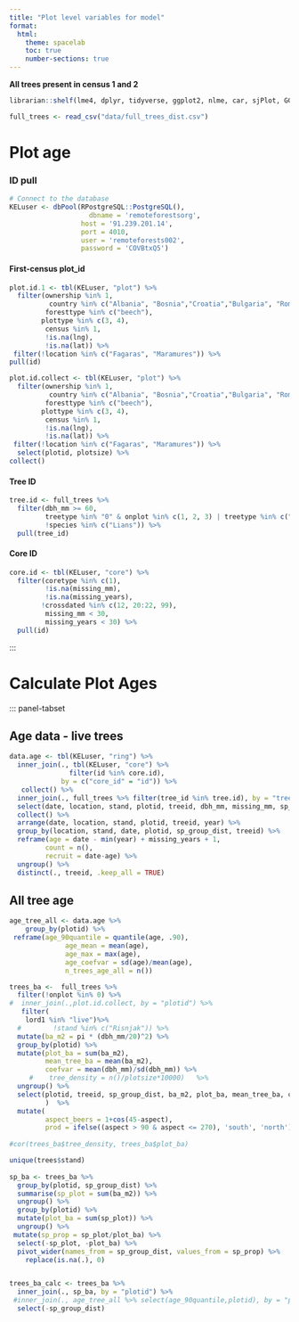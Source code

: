 ```yaml
---
title: "Plot level variables for model"
format:
  html:
    theme: spacelab
    toc: true
    number-sections: true
---
```


**All trees present in census 1 and 2**
```r
librarian::shelf(lme4, dplyr, tidyverse, ggplot2, nlme, car, sjPlot, GGally,DHARMa,pROC, glmmTMB, pool)

full_trees <- read_csv("data/full_trees_dist.csv")
```

# Plot age
### ID pull

```r
# Connect to the database
KELuser <- dbPool(RPostgreSQL::PostgreSQL(),
                    dbname = 'remoteforestsorg',
                  host = '91.239.201.14',
                  port = 4010,
                  user = 'remoteforests002',
                  password = 'COVBtxQ5')
```

#### First-census plot_id

```r
plot.id.1 <- tbl(KELuser, "plot") %>%
  filter(ownership %in% 1,
          country %in% c("Albania", "Bosnia","Croatia","Bulgaria", "Romania"),
         foresttype %in% c("beech"),
        plottype %in% c(3, 4),
         census %in% 1,
         !is.na(lng),
         !is.na(lat)) %>%
 filter(!location %in% c("Fagaras", "Maramures")) %>%
pull(id)

plot.id.collect <- tbl(KELuser, "plot") %>%
  filter(ownership %in% 1,
          country %in% c("Albania", "Bosnia","Croatia","Bulgaria", "Romania"),
         foresttype %in% c("beech"),
        plottype %in% c(3, 4),
         census %in% 1,
         !is.na(lng),
         !is.na(lat)) %>%
 filter(!location %in% c("Fagaras", "Maramures")) %>%
  select(plotid, plotsize) %>%
collect()
```

#### Tree ID

```r
tree.id <- full_trees %>%
  filter(dbh_mm >= 60,
         treetype %in% "0" & onplot %in% c(1, 2, 3) | treetype %in% c("m", "x"),
         !species %in% c("Lians")) %>%
  pull(tree_id)
```

#### Core ID

```r
core.id <- tbl(KELuser, "core") %>%
  filter(coretype %in% c(1),
         !is.na(missing_mm),
         !is.na(missing_years),
        !crossdated %in% c(12, 20:22, 99),
         missing_mm < 30,
         missing_years < 30) %>%
  pull(id)
```

:::

# Calculate Plot Ages

::: panel-tabset

## Age data - live trees

```r
data.age <- tbl(KELuser, "ring") %>%
  inner_join(., tbl(KELuser, "core") %>%
               filter(id %in% core.id),
             by = c("core_id" = "id")) %>%
   collect() %>% 
  inner_join(., full_trees %>% filter(tree_id %in% tree.id), by = "tree_id") %>%
  select(date, location, stand, plotid, treeid, dbh_mm, missing_mm, sp_group_dist, growth, missing_years, year, incr_mm) %>%
  collect() %>%
  arrange(date, location, stand, plotid, treeid, year) %>%
  group_by(location, stand, date, plotid, sp_group_dist, treeid) %>%
  reframe(age = date - min(year) + missing_years + 1,
         count = n(),
         recruit = date-age) %>%
  ungroup() %>%
  distinct(., treeid, .keep_all = TRUE)
```

## All tree age

```r
age_tree_all <- data.age %>%
    group_by(plotid) %>%
 reframe(age_90quantile = quantile(age, .90),
              age_mean = mean(age),
              age_max = max(age), 
              age_coefvar = sd(age)/mean(age),
              n_trees_age_all = n())
```


```r
trees_ba <-  full_trees %>%
  filter(!onplot %in% 0) %>%
#  inner_join(.,plot.id.collect, by = "plotid") %>%
   filter(
    lord1 %in% "live")%>%
  #        !stand %in% c("Risnjak")) %>%
  mutate(ba_m2 = pi * (dbh_mm/20)^2) %>%
  group_by(plotid) %>%
  mutate(plot_ba = sum(ba_m2),
         mean_tree_ba = mean(ba_m2),
         coefvar = mean(dbh_mm)/sd(dbh_mm)) %>%
     #    tree_density = n()/plotsize*10000)   %>%
  ungroup() %>%
  select(plotid, treeid, sp_group_dist, ba_m2, plot_ba, mean_tree_ba, coefvar, aspect, slope, altitude_m #tree_density,
         )  %>%
  mutate(
         aspect_beers = 1+cos(45-aspect),
         prod = ifelse((aspect > 90 & aspect <= 270), 'south', 'north'))
  
#cor(trees_ba$tree_density, trees_ba$plot_ba)

unique(trees$stand)
  
sp_ba <- trees_ba %>%
  group_by(plotid, sp_group_dist) %>%
  summarise(sp_plot = sum(ba_m2)) %>%
  ungroup() %>%
  group_by(plotid) %>%
  mutate(plot_ba = sum(sp_plot)) %>%
  ungroup() %>%
 mutate(sp_prop = sp_plot/plot_ba) %>%
  select(-sp_plot, -plot_ba) %>%
  pivot_wider(names_from = sp_group_dist, values_from = sp_prop) %>%
    replace(is.na(.), 0)


trees_ba_calc <- trees_ba %>%
  inner_join(., sp_ba, by = "plotid") %>%
 #inner_join(., age_tree_all %>% select(age_90quantile,plotid), by = "plotid") %>%
  select(-sp_group_dist)
  

```


